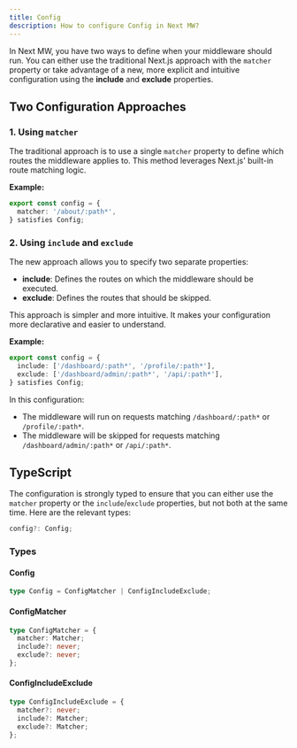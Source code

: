 ```yaml
---
title: Config
description: How to configure Config in Next MW?
---
```


In Next MW, you have two ways to define when your middleware should run. You can either use the traditional Next.js approach with the `matcher` property or take advantage of a new, more explicit and intuitive configuration using the **include** and **exclude** properties.

## Two Configuration Approaches

### 1. Using `matcher`

The traditional approach is to use a single `matcher` property to define which routes the middleware applies to. This method leverages Next.js' built-in route matching logic.

**Example:**
```typescript
export const config = {
  matcher: '/about/:path*',
} satisfies Config;
```

### 2. Using `include` and `exclude`

The new approach allows you to specify two separate properties:
- **include**: Defines the routes on which the middleware should be executed.
- **exclude**: Defines the routes that should be skipped.

This approach is simpler and more intuitive. It makes your configuration more declarative and easier to understand.

**Example:**
```typescript
export const config = {
  include: ['/dashboard/:path*', '/profile/:path*'],
  exclude: ['/dashboard/admin/:path*', '/api/:path*'],
} satisfies Config;
```

In this configuration:
- The middleware will run on requests matching `/dashboard/:path*` or `/profile/:path*`.
- The middleware will be skipped for requests matching `/dashboard/admin/:path*` or `/api/:path*`.

## TypeScript

The configuration is strongly typed to ensure that you can either use the `matcher` property or the `include`/`exclude` properties, but not both at the same time. Here are the relevant types:

```typescript
config?: Config;
```

### Types

#### Config

```typescript
type Config = ConfigMatcher | ConfigIncludeExclude;
```

#### ConfigMatcher

```typescript
type ConfigMatcher = {
  matcher: Matcher;
  include?: never;
  exclude?: never;
};
```

#### ConfigIncludeExclude

```typescript
type ConfigIncludeExclude = {
  matcher?: never;
  include?: Matcher;
  exclude?: Matcher;
};
```
